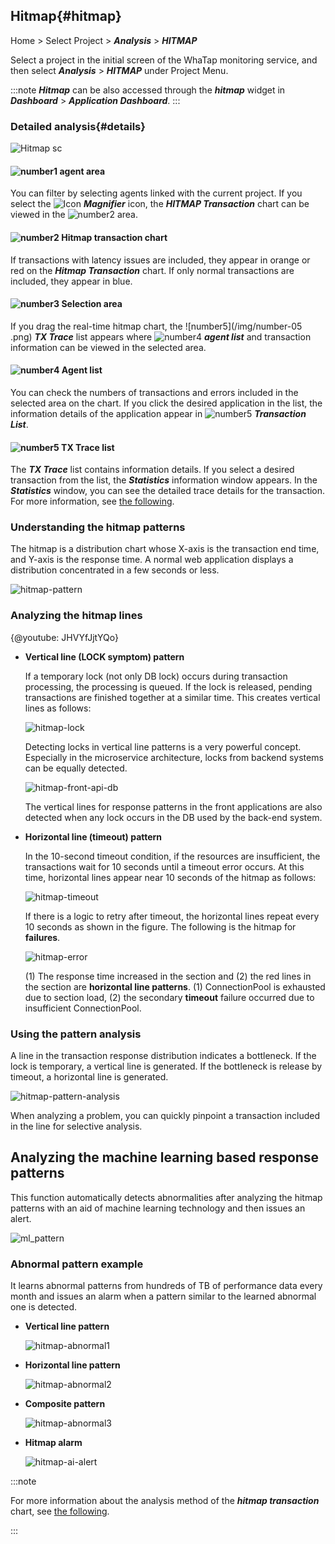 ## Hitmap{#hitmap}

Home > Select Project > **_Analysis_** > **_HITMAP_**

Select a project in the initial screen of the WhaTap monitoring service, and then select **_Analysis_** > **_HITMAP_** under Project Menu. 

:::note
**_Hitmap_** can be also accessed through the **_hitmap_** widget in **_Dashboard_** > **_Application Dashboard_**.
:::

### Detailed analysis{#details}

<!-- 내용 재검토 및 최신화 필요 -->

<!-- ![view-hitmap](https://img.whatap.io/media/images/Screenshot_2020-12-15_W_JAVA_DEMO_5490_-_Application_Monitoring11.png) -->

<!-- 실시간 히트맵을 드래그하거나 ***→***를 클릭하면 다음과 같은 상세 분석 화면이 열립니다. -->

<!-- ![view-hitmap](/img/trs-hitmap-view-number.png)-->

<!-- ![number-s 5](/img/number-05.png) 영역에서 **TX 트레이스** 목록을 확인할 수 있습니다.  
목록과 같은 상세 분석 화면을 볼 수 있습니다.
-->

![Hitmap sc](/img/tx-hitmap.png)

#### ![number1](/img/number-01.png) agent area

You can filter by selecting agents linked with the current project. If you select the ![Icon](/img/ic-search-on-press.svg) **_Magnifier_** icon, the **_HITMAP Transaction_** chart can be viewed in the ![number2](/img/number-02.png) area.

#### ![number2](/img/number-02.png) Hitmap transaction chart

If transactions with latency issues are included, they appear in <span class='ov5ud10'>orange</span> or <span class='etrs'>red</span> on the **_Hitmap Transaction_** chart. If only normal transactions are included, they appear in <span class='woer'>blue</span>.

#### ![number3](/img/number-03.png) Selection area

If you drag the real-time hitmap chart, the ![number5]\(/img/number-05 .png) **_TX Trace_** list appears where ![number4](/img/number-04.png) **_agent list_** and transaction information can be viewed in the selected area.

#### ![number4](/img/number-04.png) Agent list

You can check the numbers of transactions and errors included in the selected area on the chart. If you click the desired application in the list, the information details of the application appear in ![number5](/img/number-05.png) **_Transaction List_**.

#### ![number5](/img/number-05.png) TX Trace list

The **_TX Trace_** list contains information details. If you select a desired transaction from the list, the **_Statistics_** information window appears. In the **_Statistics_** window, you can see the detailed trace details for the transaction. For more information, see [the following](trs-profile#details).

### Understanding the hitmap patterns

The hitmap is a distribution chart whose X-axis is the transaction end time, and Y-axis is the response time. A normal web application displays a distribution concentrated in a few seconds or less.

![hitmap-pattern](https://img.whatap.io/media/user_guide_application/analysis/h0.png)

### Analyzing the hitmap lines

{@youtube: JHVYfJjtYQo}

-   **Vertical line (LOCK symptom) pattern**  

    If a temporary lock (not only DB lock) occurs during transaction processing, the processing is queued. If the lock is released, pending transactions are finished together at a similar time. This creates vertical lines as follows:

    ![hitmap-lock](https://img.whatap.io/media/user_guide_application/analysis/h3.png)

    Detecting locks in vertical line patterns is a very powerful concept. Especially in the microservice architecture, locks from backend systems can be equally detected.

    ![hitmap-front-api-db](https://img.whatap.io/media/user_guide_application/analysis/h8.png)

    The vertical lines for response patterns in the front applications are also detected when any lock occurs in the DB used by the back-end system.

-   **Horizontal line (timeout) pattern**  

    In the 10-second timeout condition, if the resources are insufficient, the transactions wait for 10 seconds until a timeout error occurs. At this time, horizontal lines appear near 10 seconds of the hitmap as follows:

    ![hitmap-timeout](https://img.whatap.io/media/user_guide_application/analysis/h2.png)

    If there is a logic to retry after timeout, the horizontal lines repeat every 10 seconds as shown in the figure. The following is the hitmap for **failures**.

    ![hitmap-error](https://img.whatap.io/media/user_guide_application/analysis/h7.png)

    (1) The response time increased in the section and (2) the red lines in the section are **horizontal line patterns**. (1) ConnectionPool is exhausted due to section load, (2) the secondary **timeout** failure occurred due to insufficient ConnectionPool.

### Using the pattern analysis

A line in the transaction response distribution indicates a bottleneck. If the lock is temporary, a vertical line is generated. If the bottleneck is release by timeout, a horizontal line is generated.

![hitmap-pattern-analysis](https://img.whatap.io/media/user_guide_application/analysis/h4.png)

When analyzing a problem, you can quickly pinpoint a transaction included in the line for selective analysis.

## Analyzing the machine learning based response patterns

This function automatically detects abnormalities after analyzing the hitmap patterns with an aid of machine learning technology and then issues an alert.

![ml_pattern](https://img.whatap.io/media/user_guide_application/analysis/ml_pattern.png)

### Abnormal pattern example

It learns abnormal patterns from hundreds of TB of performance data every month and issues an alarm when a pattern similar to the learned abnormal one is detected.

-   **Vertical line pattern**  

    ![hitmap-abnormal1](https://img.whatap.io/media/user_guide_application/analysis/h3.png)

-   **Horizontal line pattern**  

    ![hitmap-abnormal2](https://img.whatap.io/media/user_guide_application/analysis/h2.png)

-   **Composite pattern**  

    ![hitmap-abnormal3](https://img.whatap.io/media/user_guide_application/analysis/h7.png)

-   **Hitmap alarm**  

    ![hitmap-ai-alert](https://img.whatap.io/media/images/ai_alert.png)

:::note

For more information about the analysis method of the **_hitmap transaction_** chart, see [the following](../best-practice-guides/about-apm-hitmap-class).

:::
